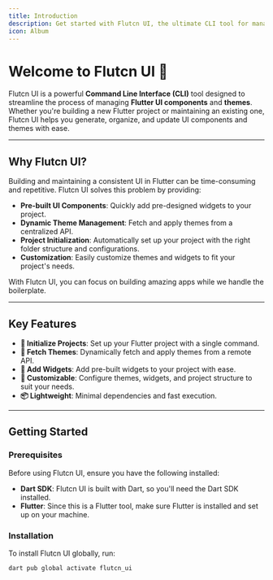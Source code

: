 ```yaml
---
title: Introduction
description: Get started with Flutcn UI, the ultimate CLI tool for managing Flutter UI components and themes.
icon: Album
---
```


# Welcome to Flutcn UI 🚀

Flutcn UI is a powerful **Command Line Interface (CLI)** tool designed to streamline the process of managing **Flutter UI components** and **themes**. Whether you're building a new Flutter project or maintaining an existing one, Flutcn UI helps you generate, organize, and update UI components and themes with ease.

---

## Why Flutcn UI?

Building and maintaining a consistent UI in Flutter can be time-consuming and repetitive. Flutcn UI solves this problem by providing:

- **Pre-built UI Components**: Quickly add pre-designed widgets to your project.
- **Dynamic Theme Management**: Fetch and apply themes from a centralized API.
- **Project Initialization**: Automatically set up your project with the right folder structure and configurations.
- **Customization**: Easily customize themes and widgets to fit your project's needs.

With Flutcn UI, you can focus on building amazing apps while we handle the boilerplate.

---

## Key Features

- **🚀 Initialize Projects**: Set up your Flutter project with a single command.
- **🎨 Fetch Themes**: Dynamically fetch and apply themes from a remote API.
- **🧩 Add Widgets**: Add pre-built widgets to your project with ease.
- **🔧 Customizable**: Configure themes, widgets, and project structure to suit your needs.
- **📦 Lightweight**: Minimal dependencies and fast execution.

---

## Getting Started

### Prerequisites

Before using Flutcn UI, ensure you have the following installed:

- **Dart SDK**: Flutcn UI is built with Dart, so you'll need the Dart SDK installed.
- **Flutter**: Since this is a Flutter tool, make sure Flutter is installed and set up on your machine.

### Installation

To install Flutcn UI globally, run:

```bash
dart pub global activate flutcn_ui